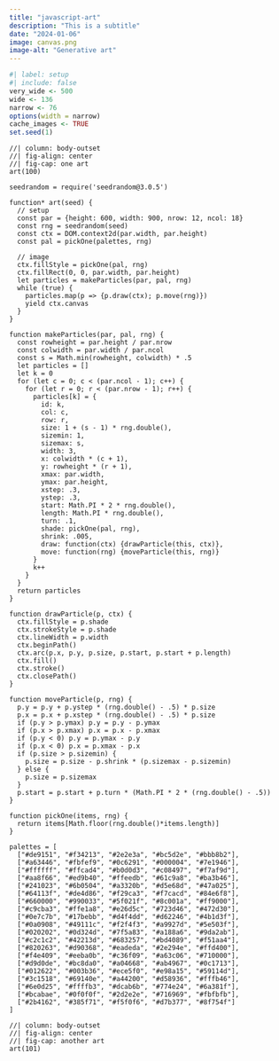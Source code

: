 ```yaml
---
title: "javascript-art"
description: "This is a subtitle"
date: "2024-01-06"
image: canvas.png
image-alt: "Generative art"
--- 
```


<!--------------- my typical setup ----------------->

```r
#| label: setup
#| include: false
very_wide <- 500
wide <- 136
narrow <- 76
options(width = narrow)
cache_images <- TRUE
set.seed(1)
```

<!--------------- post begins here ----------------->

```ojs
//| column: body-outset
//| fig-align: center
//| fig-cap: one art
art(100)
```

```ojs
seedrandom = require('seedrandom@3.0.5')
```


```ojs
function* art(seed) {
  // setup
  const par = {height: 600, width: 900, nrow: 12, ncol: 18}
  const rng = seedrandom(seed)
  const ctx = DOM.context2d(par.width, par.height)  
  const pal = pickOne(palettes, rng)
  
  // image
  ctx.fillStyle = pickOne(pal, rng)
  ctx.fillRect(0, 0, par.width, par.height)
  let particles = makeParticles(par, pal, rng)
  while (true) {
    particles.map(p => {p.draw(ctx); p.move(rng)})
    yield ctx.canvas
  }
}
```


```ojs
function makeParticles(par, pal, rng) {
  const rowheight = par.height / par.nrow
  const colwidth = par.width / par.ncol
  const s = Math.min(rowheight, colwidth) * .5
  let particles = []
  let k = 0
  for (let c = 0; c < (par.ncol - 1); c++) {
    for (let r = 0; r < (par.nrow - 1); r++) {
      particles[k] = {
        id: k,
        col: c,
        row: r,
        size: 1 + (s - 1) * rng.double(),
        sizemin: 1,
        sizemax: s,
        width: 3,
        x: colwidth * (c + 1),
        y: rowheight * (r + 1),
        xmax: par.width,
        ymax: par.height,
        xstep: .3,
        ystep: .3,
        start: Math.PI * 2 * rng.double(),
        length: Math.PI * rng.double(),
        turn: .1,
        shade: pickOne(pal, rng),
        shrink: .005,
        draw: function(ctx) {drawParticle(this, ctx)},
        move: function(rng) {moveParticle(this, rng)}
      }
      k++
    }
  }
  return particles
}
```

```ojs
function drawParticle(p, ctx) {
  ctx.fillStyle = p.shade
  ctx.strokeStyle = p.shade
  ctx.lineWidth = p.width
  ctx.beginPath()
  ctx.arc(p.x, p.y, p.size, p.start, p.start + p.length)
  ctx.fill()
  ctx.stroke()
  ctx.closePath()
}
```    

```ojs
function moveParticle(p, rng) {
  p.y = p.y + p.ystep * (rng.double() - .5) * p.size
  p.x = p.x + p.xstep * (rng.double() - .5) * p.size
  if (p.y > p.ymax) p.y = p.y - p.ymax
  if (p.x > p.xmax) p.x = p.x - p.xmax
  if (p.y < 0) p.y = p.ymax - p.y
  if (p.x < 0) p.x = p.xmax - p.x
  if (p.size > p.sizemin) {
    p.size = p.size - p.shrink * (p.sizemax - p.sizemin)
  } else {
    p.size = p.sizemax
  }
  p.start = p.start + p.turn * (Math.PI * 2 * (rng.double() - .5))
}
```

```ojs
function pickOne(items, rng) {
  return items[Math.floor(rng.double()*items.length)]
}
```

```ojs
palettes = [
  ["#de9151", "#f34213", "#2e2e3a", "#bc5d2e", "#bbb8b2"],
  ["#a63446", "#fbfef9", "#0c6291", "#000004", "#7e1946"],
  ["#ffffff", "#ffcad4", "#b0d0d3", "#c08497", "#f7af9d"],
  ["#aa8f66", "#ed9b40", "#ffeedb", "#61c9a8", "#ba3b46"],
  ["#241023", "#6b0504", "#a3320b", "#d5e68d", "#47a025"],
  ["#64113f", "#de4d86", "#f29ca3", "#f7cacd", "#84e6f8"],
  ["#660000", "#990033", "#5f021f", "#8c001a", "#ff9000"],
  ["#c9cba3", "#ffe1a8", "#e26d5c", "#723d46", "#472d30"],
  ["#0e7c7b", "#17bebb", "#d4f4dd", "#d62246", "#4b1d3f"],
  ["#0a0908", "#49111c", "#f2f4f3", "#a9927d", "#5e503f"],
  ["#020202", "#0d324d", "#7f5a83", "#a188a6", "#9da2ab"],
  ["#c2c1c2", "#42213d", "#683257", "#bd4089", "#f51aa4"],
  ["#820263", "#d90368", "#eadeda", "#2e294e", "#ffd400"],
  ["#f4e409", "#eeba0b", "#c36f09", "#a63c06", "#710000"],
  ["#d9d0de", "#bc8da0", "#a04668", "#ab4967", "#0c1713"],
  ["#012622", "#003b36", "#ece5f0", "#e98a15", "#59114d"],
  ["#3c1518", "#69140e", "#a44200", "#d58936", "#fffb46"],
  ["#6e0d25", "#ffffb3", "#dcab6b", "#774e24", "#6a381f"],
  ["#bcabae", "#0f0f0f", "#2d2e2e", "#716969", "#fbfbfb"],
  ["#2b4162", "#385f71", "#f5f0f6", "#d7b377", "#8f754f"]
]
```



```ojs
//| column: body-outset
//| fig-align: center
//| fig-cap: another art
art(101)
```

